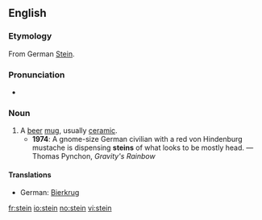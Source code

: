 {{see|Stein}}
==English==

===Etymology===
From German [[Stein]].

===Pronunciation===
*{{IPA|/staɪn/}}

===Noun===
{{en-noun}}

# A [[beer]] [[mug]], usually [[ceramic]].
#*'''1974''': A gnome-size German civilian with a red von Hindenburg mustache is dispensing '''steins''' of what looks to be mostly head. — Thomas Pynchon, ''Gravity's Rainbow''

====Translations====
{{top}}
*German: [[Bierkrug]] {{m}}
{{mid}}
{{bottom}}

[[fr:stein]]
[[io:stein]]
[[no:stein]]
[[vi:stein]]